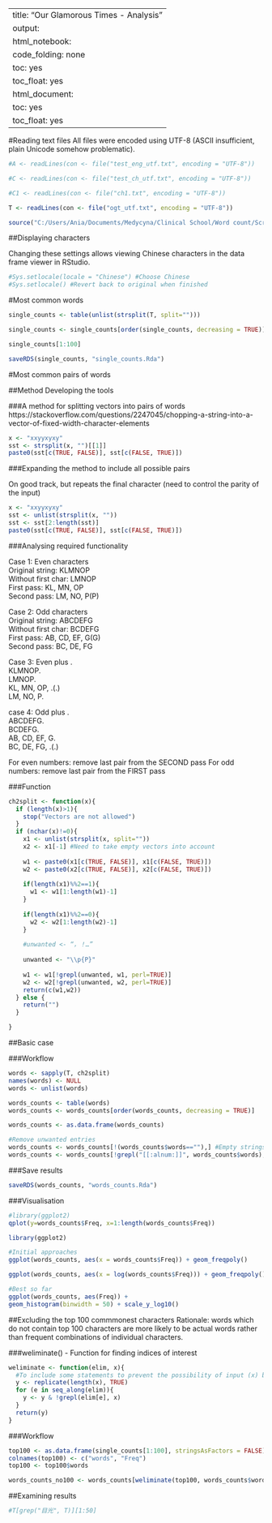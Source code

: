 
---
title: "Our Glamorous Times - Analysis"
output:
  html_notebook:
    code_folding: none
    toc: yes
    toc_float: yes
  html_document:
    toc: yes
    toc_float: yes
---


#Reading text files
All files were encoded using UTF-8 (ASCII insufficient, plain Unicode somehow problematic).
```r
#A <- readLines(con <- file("test_eng_utf.txt", encoding = "UTF-8"))

#C <- readLines(con <- file("test_ch_utf.txt", encoding = "UTF-8"))

#C1 <- readLines(con <- file("ch1.txt", encoding = "UTF-8"))

T <- readLines(con <- file("ogt_utf.txt", encoding = "UTF-8"))

```

```r
source("C:/Users/Ania/Documents/Medycyna/Clinical School/Word count/Scripts/Helpful_Functions.R")
```

##Displaying characters

Changing these settings allows viewing Chinese characters in the data frame viewer in RStudio.

```r
#Sys.setlocale(locale = "Chinese") #Choose Chinese
#Sys.setlocale() #Revert back to original when finished
```


#Most common words

```r
single_counts <- table(unlist(strsplit(T, split="")))

single_counts <- single_counts[order(single_counts, decreasing = TRUE)]
```



```r
single_counts[1:100]
```



```r
saveRDS(single_counts, "single_counts.Rda")
```



#Most common pairs of words

##Method
Developing the tools

###A method for splitting vectors into pairs of words
https://stackoverflow.com/questions/2247045/chopping-a-string-into-a-vector-of-fixed-width-character-elements 
```r
x <- "xxyyxyxy"
sst <- strsplit(x, "")[[1]]
paste0(sst[c(TRUE, FALSE)], sst[c(FALSE, TRUE)])
```


###Expanding the method to include all possible pairs

On good track, but repeats the final character (need to control the parity of the input)
```r
x <- "xxyyxyxy"
sst <- unlist(strsplit(x, ""))
sst <- sst[2:length(sst)]
paste0(sst[c(TRUE, FALSE)], sst[c(FALSE, TRUE)])
```




###Analysing required functionality

Case 1: Even characters  
Original string: KLMNOP  
Without first char: LMNOP  
First pass: KL, MN, OP  
Second pass: LM, NO, P(P)  


Case 2: Odd characters  
Original string: ABCDEFG  
Without first char: BCDEFG  
First pass: AB, CD, EF, G(G)  
Second pass: BC, DE, FG  

Case 3: Even plus .  
KLMNOP.  
LMNOP.  
KL, MN, OP, .(.)  
LM, NO, P.  

case 4: Odd plus .  
ABCDEFG.  
BCDEFG.  
AB, CD, EF, G.  
BC, DE, FG, .(.)  


For even numbers: remove last pair from the SECOND pass
For odd numbers: remove last pair from the FIRST pass

###Function

```r
ch2split <- function(x){
  if (length(x)>1){
    stop("Vectors are not allowed")
  }
  if (nchar(x)!=0){
    x1 <- unlist(strsplit(x, split=""))
    x2 <- x1[-1] #Need to take empty vectors into account
    
    w1 <- paste0(x1[c(TRUE, FALSE)], x1[c(FALSE, TRUE)])
    w2 <- paste0(x2[c(TRUE, FALSE)], x2[c(FALSE, TRUE)])
    
    if(length(x1)%%2==1){
      w1 <- w1[1:length(w1)-1]
    }
    
    if(length(x1)%%2==0){
      w2 <- w2[1:length(w2)-1]
    }
    
    #unwanted <- “，！…”
    
    unwanted <- "\\p{P}"
    
    w1 <- w1[!grepl(unwanted, w1, perl=TRUE)]
    w2 <- w2[!grepl(unwanted, w2, perl=TRUE)]
    return(c(w1,w2))
  } else {
    return("")
  }

}
```


##Basic case

###Workflow

```r
words <- sapply(T, ch2split)
names(words) <- NULL
words <- unlist(words)

words_counts <- table(words)
words_counts <- words_counts[order(words_counts, decreasing = TRUE)]

words_counts <- as.data.frame(words_counts)

#Remove unwanted entries
words_counts <- words_counts[!(words_counts$words==""),] #Empty strings
words_counts <- words_counts[!grepl("[[:alnum:]]", words_counts$words),] #Numbers and letters
```

###Save results

```r
saveRDS(words_counts, "words_counts.Rda")
```


###Visualisation

```r
#library(ggplot2)
qplot(y=words_counts$Freq, x=1:length(words_counts$Freq))
```


```r
library(ggplot2)

#Initial approaches
ggplot(words_counts, aes(x = words_counts$Freq)) + geom_freqpoly()

ggplot(words_counts, aes(x = log(words_counts$Freq))) + geom_freqpoly() #Rather dodgy approach with log (should be log counts, not log frequency)


```


```r
#Best so far
ggplot(words_counts, aes(Freq)) +
geom_histogram(binwidth = 50) + scale_y_log10()
```

##Excluding the top 100 commmonest characters
Rationale: words which do not contain top 100 characters are more likely to be actual words rather than frequent combinations of individual characters.


###weliminate() - Function for finding indices of interest


```r
weliminate <- function(elim, x){
  #To include some statements to prevent the possibility of input (x) being a matrix/df
  y <- replicate(length(x), TRUE)
  for (e in seq_along(elim)){
    y <- y & !grepl(elim[e], x)
  }
  return(y)
}
```


###Workflow

```r
top100 <- as.data.frame(single_counts[1:100], stringsAsFactors = FALSE)
colnames(top100) <- c("words", "Freq")
top100 <- top100$words

words_counts_no100 <- words_counts[weliminate(top100, words_counts$words),]
```

##Examining results

```r
#T[grep("目光", T)][1:50]
```


